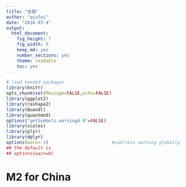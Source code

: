 ```yaml
---
title: "金融"
author: "qiufei"
date: "2016-03-4"
output: 
  html_document: 
    fig_height: 7
    fig_width: 9
    keep_md: yes
    number_sections: yes
    theme: readable
    toc: yes
---
```


```r

# load needed packages
library(knitr)
opts_chunk$set(Message=FALSE,echo=FALSE)
library(ggplot2)
library(reshape2)
library(Quandl)
library(quantmod)
options("getSymbols.warning4.0"=FALSE)
library(scales)
library(plyr)
library(dplyr)
options(warn=-1)                        #suprress warning globally
## the default is
## options(warn=0)

```


# M2 for China



